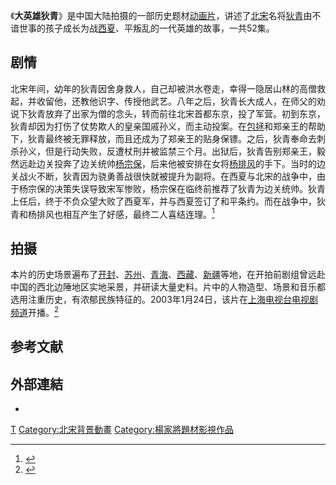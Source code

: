 {{电视节目信息框
| 颜色 = orange
| 名称 = 大英雄狄青
| 别名 = 《狄青》
| 图片 = Super Hero Di_Qing.jpg
| 图说 = 海报
| 分类 = [[动画片|动画片]]
| 原创者 = 
| 导演 = 
| 监制 = 
| 编剧 = 
| 制作人= 
| 摄像 = 
| 演出 = 
| 配音 = 金锋，李晔，王肖兵，刘钦，罗港生，袁国庆，范楚绒
| 旁白 = 
| 主题曲 = 
| 片尾曲 = 
| 插曲 = 
| 国家 = {{CHNML}}
| 语言 = [[汉语|汉语]][[普通话|普通话]]
| 集数 = 52集<ref>{{Cite web |url=http://info.broadcast.hc360.com/2005/06/04204079377.shtml |title=国产动画片连续剧《大英雄狄青》 |accessdate=2015-04-30 |archive-date=2016-03-09 |archive-url=https://web.archive.org/web/20160309171748/http://info.broadcast.hc360.com/2005/06/04204079377.shtml |dead-url=yes }}</ref>
| 季数 =  
| 每集长 = 
| 制作公司 = [[上海美术电影制片厂|上海美术电影制片厂]]<br>[[上海文广新闻传媒集团|上海文广新闻传媒集团]]
| 拍摄地 = 
| 首播国家 = {{CHNML}}
| 电视网 = [[上海电视台|上海电视台电视剧频道]]<ref name="r" >{{cite web|url=http://sh.sina.com.cn/news/20030124/10314065.shtml|title=实地采景写实塑造 《大英雄狄青》今播|accessdate=2015-04-30|publisher=[[新浪网|新浪网]]|date=2003-01-24|work=|language=zh-cn|archive-date=2016-03-04|archive-url=https://web.archive.org/web/20160304100020/http://sh.sina.com.cn/news/20030124/10314065.shtml|dead-url=no}}</ref>
| 视频制式 =
| 音频制式 = 
| 开始 = 2003年1月24日<ref name="r" />
| 结束 = 
| 先于 = 
| 后于 = 
| 相关剧集 = 
| 官方网站 = 
}}
《'''大英雄狄青'''》是中国大陆拍摄的一部历史题材[[动画片|动画片]]，讲述了[[北宋|北宋]]名将[[狄青|狄青]]由不谙世事的孩子成长为战[[西夏|西夏]]、平叛乱的一代英雄的故事，一共52集。

==剧情==
北宋年间，幼年的狄青因舍身救人，自己却被洪水卷走，幸得一隐居山林的高僧救起，并收留他，还教他识字、传授他武艺。八年之后，狄青长大成人，在师父的劝说下狄青放弃了出家为僧的念头，转而前往北宋首都东京，投了军营。初到东京，狄青却因为打伤了仗势欺人的皇亲国戚孙义，而主动投案。在[[包拯|包拯]]和郑亲王的帮助下，狄青最终被无罪释放，而且还成为了郑亲王的贴身保镖。之后，狄青奉命去刺杀孙义，但是行动失败，反遭杖刑并被监禁三个月。出狱后，狄青告别郑亲王，毅然远赴边关投奔了边关统帅[[杨宗保|杨宗保]]，后来他被安排在女将[[杨排风|杨排风]]的手下。当时的边关战火不断，狄青因为骁勇善战很快就被提升为副将。在西夏与北宋的战争中，由于杨宗保的决策失误导致宋军惨败，杨宗保在临终前推荐了狄青为边关统帅。狄青上任后，终于不负众望大败了西夏军，并与西夏签订了和平条约。而在战争中，狄青和杨排风也相互产生了好感，最终二人喜结连理。<ref>{{Cite web |url = http://comic.hangzhou.com.cn/20050101/ca824660.htm |title = 上美影又一部大型动画连续剧《大英雄狄青》 |author = 宣晨 |date = 2005-07-28 |publisher = 杭州网 |language = zh-cn |accessdate = 2015-04-30 |quote =  |archive-date = 2016-03-04 |archive-url = https://web.archive.org/web/20160304191321/http://comic.hangzhou.com.cn/20050101/ca824660.htm |dead-url = no }}</ref>

==拍摄==
本片的历史场景遍布了[[开封|开封]]、[[苏州|苏州]]、[[青海|青海]]、[[西藏|西藏]]、[[新疆|新疆]]等地，在开拍前剧组曾远赴中国的西北边陲地区实地采景，并研读大量史料。片中的人物造型、场景和音乐都选用注重历史，有浓郁民族特征的。2003年1月24日，该片在[[上海电视台|上海电视台电视剧频道]]开播。<ref>{{Cite web |url = http://www.southcn.com/cartoon/ctnews/chnnews/200301200741.htm |title = 动画新片《大英雄狄青》即将播出 |author = 一辉 |date = 2003-01-20 |publisher = 南方网动漫频道 |language = zh-cn |accessdate = 2015-04-30 |quote =  |archive-date = 2016-03-04 |archive-url = https://web.archive.org/web/20160304210143/http://www.southcn.com/cartoon/ctnews/chnnews/200301200741.htm |dead-url = no }}</ref>
==参考文献==
{{reflist}}
==外部連結==
*{{douban}}

[[Category:中國動畫影集|T]]
[[Category:北宋背景動畫|Category:北宋背景動畫]]
[[Category:楊家將題材影視作品|Category:楊家將題材影視作品]]